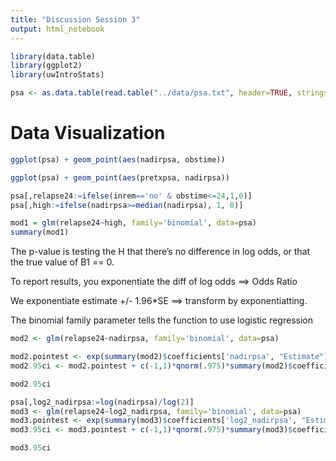 ```yaml
---
title: "Discussion Session 3"
output: html_notebook
---
```


```r
library(data.table)
library(ggplot2)
library(uwIntroStats)

psa <- as.data.table(read.table("../data/psa.txt", header=TRUE, stringsAsFactors = FALSE))

```

# Data Visualization
```r
ggplot(psa) + geom_point(aes(nadirpsa, obstime))
```

```r
ggplot(psa) + geom_point(aes(pretxpsa, nadirpsa))
```


```r
psa[,relapse24:=ifelse(inrem=='no' & obstime<=24,1,0)]
psa[,high:=ifelse(nadirpsa>=median(nadirpsa), 1, 0)]

mod1 = glm(relapse24~high, family='binomial', data=psa)
summary(mod1)
```

The p-value is testing the H that there's no difference in log odds, or that the true value of B1 == 0. 

To report results, you exponentiate the diff of log odds ==> Odds Ratio

We exponentiate estimate +/- 1.96*SE ==> transform by exponentiatting. 

The binomial family parameter tells the function to use logistic regression

```r
mod2 <- glm(relapse24~nadirpsa, family='binomial', data=psa)

mod2.pointest <- exp(summary(mod2)$coefficients['nadirpsa', "Estimate"])
mod2.95ci <- mod2.pointest + c(-1,1)*qnorm(.975)*summary(mod2)$coefficients["nadirpsa", "Std. Error"]

mod2.95ci
```

```r
psa[,log2_nadirpsa:=log(nadirpsa)/log(2)]
mod3 <- glm(relapse24~log2_nadirpsa, family='binomial', data=psa)
mod3.pointest <- exp(summary(mod3)$coefficients['log2_nadirpsa', "Estimate"])
mod3.95ci <- mod3.pointest + c(-1,1)*qnorm(.975)*summary(mod3)$coefficients["log2_nadirpsa", "Std. Error"]

mod3.95ci

```

